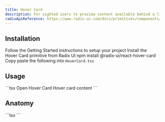 ```yaml
---
title: Hover Card
description: For sighted users to preview content available behind a link.
radixApiReference: https://www.radix-ui.com/docs/primitives/components/hover-card#api-reference
---
```


<ComponentDemo name="HoverCard" />

## <HeaderLink href="#installation" id="installation">Installation</HeaderLink>

<Steps>

<Step className="inline-flex items-center gap-2 [&>p]:mt-0">
  Follow the
  <Link href={"/docs/getting-started"}>Getting Started</Link>
  instructions to setup your project
</Step>
<Step>Install the Hover Card primitive from Radix UI</Step>
<CodeCopyBlock className="mt-2 py-4">npm install @radix-ui/react-hover-card</CodeCopyBlock>
<Step>
  Copy paste the following into <Code>HoverCard.tsx</Code>
</Step>
<ComponentSource name="HoverCard" />

</Steps>

## <HeaderLink href="#usage" id="usage">Usage</HeaderLink>

<CodeCopyBlock>
  ```tsx
  <HoverCard>
    <HoverCardTrigger>Open Hover Card</HoverCardTrigger>
    <HoverCardContent className="w-80">Hover card content</HoverCardContent>
  </HoverCard>
  ```
</CodeCopyBlock>

## <HeaderLink href="#anatomy" id="anatomy">Anatomy</HeaderLink>

<CodeBlock>
  ```tsx
  <HoverCard>
    <HoverCardTrigger></HoverCardTrigger>
    <HoverCardContent></HoverCardContent>
  </HoverCard>
  ```
</CodeBlock>
